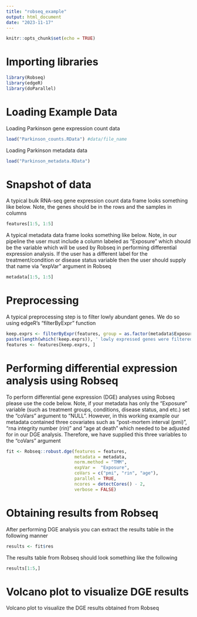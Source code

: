 ```yaml
---
title: "robseq_example"
output: html_document
date: "2023-11-17"
---
```


```r
knitr::opts_chunk$set(echo = TRUE)
```

# Importing libraries
```r
library(Robseq)
library(edgeR)
library(doParallel)
```

# Loading Example Data
Loading Parkinson gene expression count data
```r
load("Parkinson_counts.RData") #data/file_name
```

Loading Parkinson metadata data
```r
load("Parkinson_metadata.RData")
```

# Snapshot of data
A typical bulk RNA-seq gene expression count data frame looks something like below. Note, the genes should be in the rows and the samples in columns
```r
features[1:5, 1:5]
```
A typical metadata data frame looks something like below. Note, in our pipeline the user must include a column labeled as "Exposure" which should be the variable which will be used by Robseq in performing differential expression analysis. If the user has a different label for the treatment/condition or disease status variable then the user should supply that name via "expVar" argument in Robseq
```r
metadata[1:5, 1:5]
```

# Preprocessing
A typical preprocessing step is to filter lowly abundant genes. We do so using edgeR's "filterByExpr" function
```r
keep.exprs <- filterByExpr(features, group = as.factor(metadata$Exposure))
paste(length(which(!keep.exprs)), ' lowly expressed genes were filtered out', sep = '')
features <- features[keep.exprs, ]
```

# Performing differential expression analysis using Robseq
To perform differential gene expression (DGE) analyses using Robseq please use the code below. Note, if your metadata has only the "Exposure" variable (such as treatment groups, conditions, disease status, and etc.) set the "coVars" argument to "NULL". However, in this working example our metadata contained three covariates such as "post-mortem interval (pmi)", "rna integrity number (rin)" and "age at death" which needed to be adjusted for in our DGE analysis. Therefore, we have supplied this three variables to the "coVars" argument
```r
fit <- Robseq::robust.dge(features = features,
                          metadata = metadata,
                          norm.method = "TMM",
                          expVar =  "Exposure",
                          coVars = c("pmi", "rin", "age"),
                          parallel = TRUE,
                          ncores = detectCores() - 2,
                          verbose = FALSE)
```

# Obtaining results from Robseq
After performing DGE analysis you can extract the results table in the following manner
```r
results <- fit$res
```
The results table from Robseq should look something like the following
```r
results[1:5,]
```

# Volcano plot to visualize DGE results
Volcano plot to visualize the DGE results obtained from Robseq
```r

```




